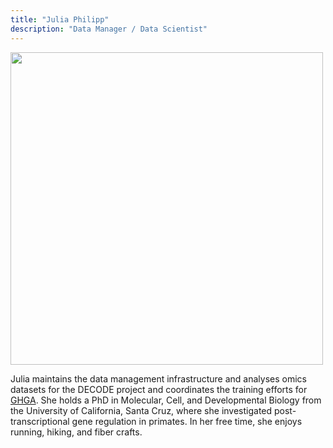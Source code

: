 ```yaml
---
title: "Julia Philipp"
description: "Data Manager / Data Scientist"
---
```


![](julia-philipp.jpg){width=500 fig-align="center"}

Julia maintains the data management infrastructure and analyses omics datasets for the DECODE project and coordinates the training efforts for [GHGA](https://ghga.de). She holds a PhD in Molecular, Cell, and Developmental Biology from the University of California, Santa Cruz, where she investigated post-transcriptional gene regulation in primates. In her free time, she enjoys running, hiking, and fiber crafts.
